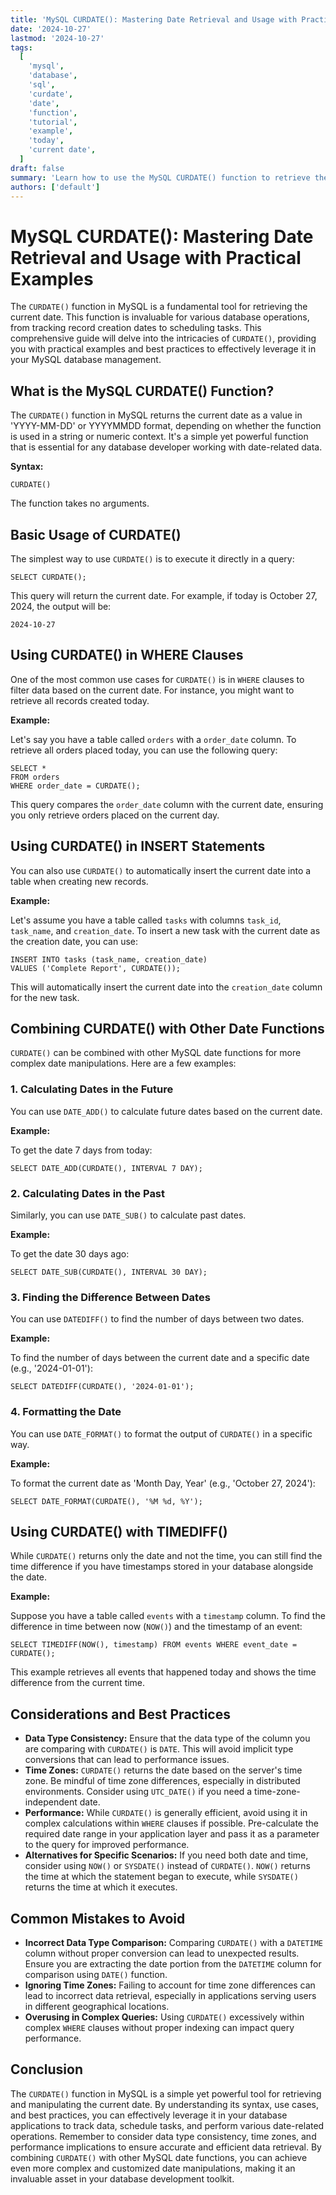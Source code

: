 ```yaml
---
title: 'MySQL CURDATE(): Mastering Date Retrieval and Usage with Practical Examples'
date: '2024-10-27'
lastmod: '2024-10-27'
tags:
  [
    'mysql',
    'database',
    'sql',
    'curdate',
    'date',
    'function',
    'tutorial',
    'example',
    'today',
    'current date',
  ]
draft: false
summary: 'Learn how to use the MySQL CURDATE() function to retrieve the current date, explore various use cases, and optimize your database queries with practical examples. This comprehensive guide covers everything from basic syntax to advanced techniques.'
authors: ['default']
---
```


# MySQL CURDATE(): Mastering Date Retrieval and Usage with Practical Examples

The `CURDATE()` function in MySQL is a fundamental tool for retrieving the current date. This function is invaluable for various database operations, from tracking record creation dates to scheduling tasks. This comprehensive guide will delve into the intricacies of `CURDATE()`, providing you with practical examples and best practices to effectively leverage it in your MySQL database management.

## What is the MySQL CURDATE() Function?

The `CURDATE()` function in MySQL returns the current date as a value in 'YYYY-MM-DD' or YYYYMMDD format, depending on whether the function is used in a string or numeric context. It's a simple yet powerful function that is essential for any database developer working with date-related data.

**Syntax:**

```plaintext
CURDATE()
```

The function takes no arguments.

## Basic Usage of CURDATE()

The simplest way to use `CURDATE()` is to execute it directly in a query:

```plaintext
SELECT CURDATE();
```

This query will return the current date. For example, if today is October 27, 2024, the output will be:

```
2024-10-27
```

## Using CURDATE() in WHERE Clauses

One of the most common use cases for `CURDATE()` is in `WHERE` clauses to filter data based on the current date. For instance, you might want to retrieve all records created today.

**Example:**

Let's say you have a table called `orders` with a `order_date` column. To retrieve all orders placed today, you can use the following query:

```plaintext
SELECT *
FROM orders
WHERE order_date = CURDATE();
```

This query compares the `order_date` column with the current date, ensuring you only retrieve orders placed on the current day.

## Using CURDATE() in INSERT Statements

You can also use `CURDATE()` to automatically insert the current date into a table when creating new records.

**Example:**

Let's assume you have a table called `tasks` with columns `task_id`, `task_name`, and `creation_date`. To insert a new task with the current date as the creation date, you can use:

```plaintext
INSERT INTO tasks (task_name, creation_date)
VALUES ('Complete Report', CURDATE());
```

This will automatically insert the current date into the `creation_date` column for the new task.

## Combining CURDATE() with Other Date Functions

`CURDATE()` can be combined with other MySQL date functions for more complex date manipulations. Here are a few examples:

### 1. Calculating Dates in the Future

You can use `DATE_ADD()` to calculate future dates based on the current date.

**Example:**

To get the date 7 days from today:

```plaintext
SELECT DATE_ADD(CURDATE(), INTERVAL 7 DAY);
```

### 2. Calculating Dates in the Past

Similarly, you can use `DATE_SUB()` to calculate past dates.

**Example:**

To get the date 30 days ago:

```plaintext
SELECT DATE_SUB(CURDATE(), INTERVAL 30 DAY);
```

### 3. Finding the Difference Between Dates

You can use `DATEDIFF()` to find the number of days between two dates.

**Example:**

To find the number of days between the current date and a specific date (e.g., '2024-01-01'):

```plaintext
SELECT DATEDIFF(CURDATE(), '2024-01-01');
```

### 4. Formatting the Date

You can use `DATE_FORMAT()` to format the output of `CURDATE()` in a specific way.

**Example:**

To format the current date as 'Month Day, Year' (e.g., 'October 27, 2024'):

```plaintext
SELECT DATE_FORMAT(CURDATE(), '%M %d, %Y');
```

## Using CURDATE() with TIMEDIFF()

While `CURDATE()` returns only the date and not the time, you can still find the time difference if you have timestamps stored in your database alongside the date.

**Example:**

Suppose you have a table called `events` with a `timestamp` column. To find the difference in time between now (`NOW()`) and the timestamp of an event:

```plaintext
SELECT TIMEDIFF(NOW(), timestamp) FROM events WHERE event_date = CURDATE();
```

This example retrieves all events that happened today and shows the time difference from the current time.

## Considerations and Best Practices

- **Data Type Consistency:** Ensure that the data type of the column you are comparing with `CURDATE()` is `DATE`. This will avoid implicit type conversions that can lead to performance issues.
- **Time Zones:** `CURDATE()` returns the date based on the server's time zone. Be mindful of time zone differences, especially in distributed environments. Consider using `UTC_DATE()` if you need a time-zone-independent date.
- **Performance:** While `CURDATE()` is generally efficient, avoid using it in complex calculations within `WHERE` clauses if possible. Pre-calculate the required date range in your application layer and pass it as a parameter to the query for improved performance.
- **Alternatives for Specific Scenarios:** If you need both date and time, consider using `NOW()` or `SYSDATE()` instead of `CURDATE()`. `NOW()` returns the time at which the statement began to execute, while `SYSDATE()` returns the time at which it executes.

## Common Mistakes to Avoid

- **Incorrect Data Type Comparison:** Comparing `CURDATE()` with a `DATETIME` column without proper conversion can lead to unexpected results. Ensure you are extracting the date portion from the `DATETIME` column for comparison using `DATE()` function.
- **Ignoring Time Zones:** Failing to account for time zone differences can lead to incorrect data retrieval, especially in applications serving users in different geographical locations.
- **Overusing in Complex Queries:** Using `CURDATE()` excessively within complex `WHERE` clauses without proper indexing can impact query performance.

## Conclusion

The `CURDATE()` function in MySQL is a simple yet powerful tool for retrieving and manipulating the current date. By understanding its syntax, use cases, and best practices, you can effectively leverage it in your database applications to track data, schedule tasks, and perform various date-related operations. Remember to consider data type consistency, time zones, and performance implications to ensure accurate and efficient data retrieval. By combining `CURDATE()` with other MySQL date functions, you can achieve even more complex and customized date manipulations, making it an invaluable asset in your database development toolkit.
